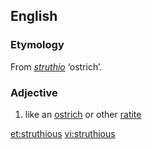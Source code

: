 ==English==

===Etymology===

From {{etyl|la}} ''[[struthio]]'' ‘ostrich’.

===Adjective===
{{en-adj}}

# like an [[ostrich]] or other [[ratite]]

[[et:struthious]]
[[vi:struthious]]